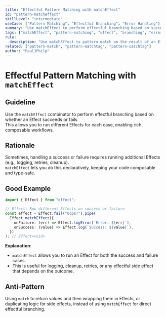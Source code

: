 ```yaml
---
title: "Effectful Pattern Matching with matchEffect"
id: "pattern-matcheffect"
skillLevel: "intermediate"
useCase: ["Pattern Matching", "Effectful Branching", "Error Handling"]
summary: "Use matchEffect to perform effectful branching based on success or failure, enabling rich workflows in the Effect world."
tags: ["matchEffect", "pattern-matching", "effect", "branching", "error-handling"]
rule:
  description: "Use matchEffect to pattern match on the result of an Effect, running effectful logic for both success and failure cases."
related: ["pattern-match", "pattern-matchtag", "pattern-catchtag"]
author: "PaulJPhilp"
---
```


# Effectful Pattern Matching with `matchEffect`

## Guideline

Use the `matchEffect` combinator to perform effectful branching based on whether an Effect succeeds or fails.  
This allows you to run different Effects for each case, enabling rich, composable workflows.

## Rationale

Sometimes, handling a success or failure requires running additional Effects (e.g., logging, retries, cleanup).  
`matchEffect` lets you do this declaratively, keeping your code composable and type-safe.

## Good Example

```typescript
import { Effect } from "effect";

// Effect: Run different Effects on success or failure
const effect = Effect.fail("Oops!").pipe(
  Effect.matchEffect({
    onFailure: (err) => Effect.logError(`Error: ${err}`),
    onSuccess: (value) => Effect.log(`Success: ${value}`),
  })
); // Effect<void>
```

**Explanation:**  
- `matchEffect` allows you to run an Effect for both the success and failure cases.
- This is useful for logging, cleanup, retries, or any effectful side effect that depends on the outcome.

## Anti-Pattern

Using `match` to return values and then wrapping them in Effects, or duplicating logic for side effects, instead of using `matchEffect` for direct effectful branching.